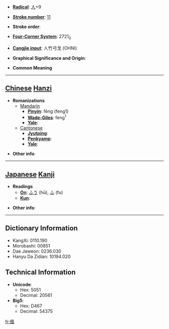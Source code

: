 * '''[[Wiktionary:Chinese radical index| Radical]]''': [[Wiktionary:Chinese radical index 人|人]]+9

* '''[[Wiktionary:Chinese total strokes index|Stroke number]]''': [[Wiktionary:Chinese total strokes index 11|11]]

* '''Stroke order''': 

* '''[[Wiktionary:Chinese four corner index|Four-Corner System]]''': 2721<sub>0</sub>

* '''[[Wiktionary:Chinese Cangjie index|Cangjie input]]''': 人竹弓戈 (OHNI)

* '''Graphical Significance and Origin''': 

* '''Common Meaning'''

----

== [[Chinese]] [[Hanzi]] ==

* '''Romanizations'''
** [[Mandarin]]
*** '''[[Pinyin]]''': fēng (feng1)
*** '''[[Wade-Giles]]''': feng<sup>1</sup>
*** '''[[Yale]]''': 
**[[Cantonese]]
***'''[[Jyutping]]''':
***'''[[Penkyamp]]''': 
***'''[[Yale]]''': 

* '''Other info''': 

----

== [[Japanese]] [[Kanji]] ==

* '''Readings'''
** '''[[On]]''': [[ふう]] (hū), [[ふ]] (fu)
** '''[[Kun]]''': 

* '''Other info''':  

----

== Dictionary Information ==

* KangXi: 0110.190
* Morobashi: 00851
* Dae Jaweon: 0236.030
* Hanyu Da Zidian: 10194.020

== Technical Information ==

* '''Unicode''':
** Hex: 5051
** Decimal: 20561
* '''Big5''':
** Hex: D467
** Decimal: 54375

[[fr:偑]]
